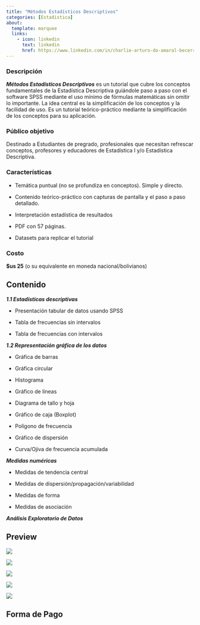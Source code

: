 ```yaml
---
title: "Métodos Estadísticos Descriptivos"
categories: [Estadistica]
about: 
  template: marquee
  links: 
    - icon: linkedin
      text: linkedin
      href: https://www.linkedin.com/in/charlie-arturo-do-amaral-becerra/
---
```


### Descripción

***Métodos Estadísticos Descriptivos*** es un tutorial que cubre los conceptos fundamentales de la Estadística Descriptiva guiándole paso a paso con el software SPSS mediante el uso mínimo de fórmulas matemáticas sin omitir lo importante. La idea central es la simplificación de los conceptos y la facilidad de uso. Es un tutorial teórico-práctico mediante la simplificación de los conceptos para su aplicación.

### Público objetivo

Destinado a Estudiantes de pregrado, profesionales que necesitan refrescar conceptos, profesores y educadores de Estadística I y/o Estadística Descriptiva.

### Características

-   Temática puntual (no se profundiza en conceptos). Simple y directo.

-   Contenido teórico-práctico con capturas de pantalla y el paso a paso detallado.

-   Interpretación estadística de resultados

-   PDF con 57 páginas.

-   Datasets para replicar el tutorial

### Costo

**\$us 25** (o su equivalente en moneda nacional/bolivianos)

::: panel-tabset
## Contenido

***1.1 Estadísticas descriptivas***

-   Presentación tabular de datos usando SPSS

-   Tabla de frecuencias sin intervalos

-   Tabla de frecuencias con intervalos

***1.2 Representación gráfica de los datos***

-   Gráfica de barras

-   Gráfica circular

-   Histograma

-   Gráfico de líneas

-   Diagrama de tallo y hoja

-   Gráfico de caja (Boxplot)

-   Polígono de frecuencia

-   Gráfico de dispersión

-   Curva/Ojiva de frecuencia acumulada

***Medidas numéricas***

-   Medidas de tendencia central

-   Medidas de dispersión/propagación/variabilidad

-   Medidas de forma

-   Medidas de asociación

***Análisis Exploratorio de Datos***

## Preview

![](01.jpeg)

![](preview_01.png)

![](preview_02.png)

![](preview_03.png)

![](preview_04.png)

## Forma de Pago
:::
